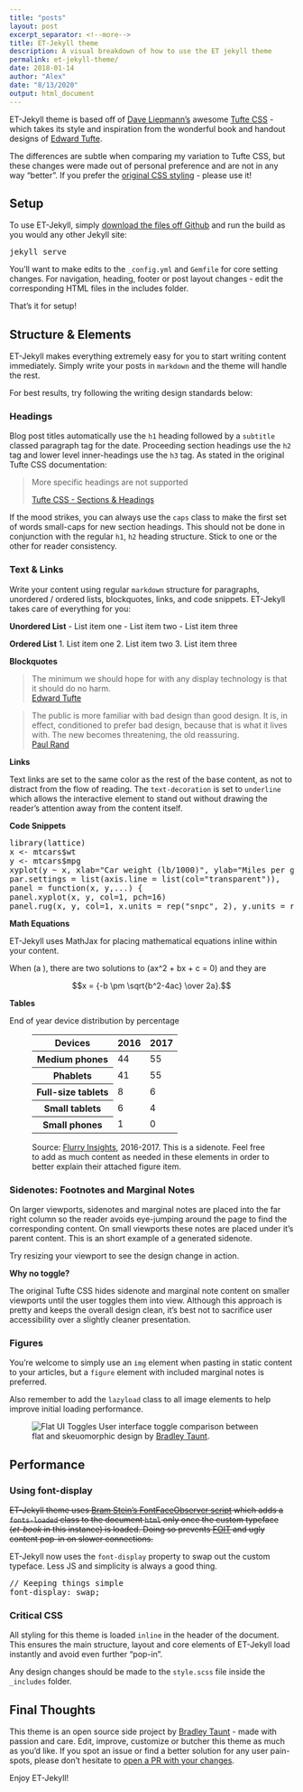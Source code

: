 ---
title: "posts"
layout: post
excerpt_separator: <!--more-->
title: ET-Jekyll theme
description: A visual breakdown of how to use the ET jekyll theme
permalink: et-jekyll-theme/
date: 2018-01-14
author: "Alex"
date: "8/13/2020"
output: html_document
---

ET-Jekyll theme is based off of <a href="http://www.daveliepmann.com">Dave Liepmann's</a> awesome <a href="https://edwardtufte.github.io/tufte-css/">Tufte CSS</a> - which takes its style and inspiration from the wonderful book and handout designs of <a href="https://www.edwardtufte.com/tufte/">Edward Tufte</a>.

The differences are subtle when comparing my variation to Tufte CSS, but these changes were made out of personal preference and are not in any way "better". If you prefer the <a href="https://edwardtufte.github.io/tufte-css/">original CSS styling</a> - please use it!

## Setup

To use ET-Jekyll, simply <a href="https://github.com/bradleytaunt/ET-Jekyll">download the files off Github</a> and run the build as you would any other Jekyll site:

<pre class="code">
jekyll serve
</pre>

You'll want to make edits to the <code>_config.yml</code> and <code>Gemfile</code> for core setting changes. For navigation, heading, footer or post layout changes - edit the corresponding HTML files in the includes folder.

That's it for setup!

## Structure &amp; Elements

ET-Jekyll makes everything extremely easy for you to start writing content immediately. Simply write your posts in <code>markdown</code> and the theme will handle the rest. 

For best results, try following the writing design standards below:

### Headings

Blog post titles automatically use the <code>h1</code> heading followed by a <code>subtitle</code> classed paragraph tag for the date. Proceeding section headings use the <code>h2</code> tag and lower level inner-headings use the <code>h3</code> tag. As stated in the original Tufte CSS documentation:

<blockquote>
    <p>More specific headings are not supported</p>
    <footer><a href="https://edwardtufte.github.io/tufte-css/">Tufte CSS - Sections &amp; Headings</a></footer>
</blockquote>

<span class="caps">If the mood strikes</span>, you can always use the <code>caps</code> class to make the first set of words small-caps for new section headings. This should not be done in conjunction with the regular <code>h1</code>, <code>h2</code> heading structure. Stick to one or the other for reader consistency.

### Text &amp; Links

Write your content using regular <code>markdown</code> structure for paragraphs, unordered / ordered lists, blockquotes, links, and code snippets. ET-Jekyll takes care of everything for you:

**Unordered List**
- List item one
- List item two
- List item three

**Ordered List**
1. List item one
2. List item two
3. List item three

**Blockquotes**

<blockquote>
    The minimum we should hope for with any display technology is that it should do no harm.
    <footer><a href="https://www.edwardtufte.com/tufte/">Edward Tufte</a></footer>
</blockquote>

<blockquote>
    The public is more familiar with bad design than good design. It is, in effect, conditioned to prefer bad design, because that is what it lives with. The new becomes threatening, the old reassuring.
    <footer><a href="http://www.paul-rand.com">Paul Rand</a></footer>
</blockquote>

**Links**

Text links are set to the same color as the rest of the base content, as not to distract from the flow of reading. The <code>text-decoration</code> is set to <code>underline</code> which allows the interactive element to stand out without drawing the reader's attention away from the content itself.

**Code Snippets**

<pre class="code">
library(lattice)
x <- mtcars$wt
y <- mtcars$mpg
xyplot(y ~ x, xlab="Car weight (lb/1000)", ylab="Miles per gallon of fuel",
par.settings = list(axis.line = list(col="transparent")),
panel = function(x, y,...) { 
panel.xyplot(x, y, col=1, pch=16)
panel.rug(x, y, col=1, x.units = rep("snpc", 2), y.units = rep("snpc", 2), ...)})
</pre>

**Math Equations**

ET-Jekyll uses MathJax for placing mathematical equations inline within your content.

When \(a \ne 0\), there are two solutions to \(ax^2 + bx + c = 0\) and they are

$$x = {-b \pm \sqrt{b^2-4ac} \over 2a}.$$

**Tables**

<p class="sans">End of year device distribution by percentage</p>
<figure>
<table>
    <thead>
        <tr>
            <th>Devices</th>
            <th>2016</th>
            <th>2017</th>
        </tr>
    </thead>
    <tbody>
        <tr>
            <th>Medium phones</th>
            <td>44</td>
            <td>55</td>
        </tr>
        <tr>
            <th>Phablets</th>
            <td>41</td>
            <td>55</td>
        </tr>
        <tr>
            <th>Full-size tablets</th>
            <td>8</td>
            <td>6</td>
        </tr>
        <tr>
            <th>Small tablets</th>
            <td>6</td>
            <td>4</td>
        </tr>
        <tr>
            <th>Small phones</th>
            <td>1</td>
            <td>0</td>
        </tr>
    </tbody>
</table>
<span class="marginnote">Source: <a href="http://flurrymobile.tumblr.com/tagged/insights/">Flurry Insights</a>, 2016-2017. This is a sidenote. Feel free to add as much content as needed in these elements in order to better explain their attached figure item.</span>
</figure>

### Sidenotes: Footnotes and Marginal Notes

On larger viewports, sidenotes<span class="sidenote-number"></span> and marginal notes are placed into the far right column so the reader avoids eye-jumping around the page to find the corresponding content. On small viewports these notes are placed under it's parent content.
<span class="sidenote">This is an short example of a generated sidenote.</span>

Try resizing your viewport to see the design change in action.

**Why no toggle?**

The original Tufte CSS hides sidenote and marginal note content on smaller viewports until the user toggles them into view. Although this approach is pretty and keeps the overall design clean, it's best not to sacrifice user accessibility over a slightly cleaner presentation.

### Figures

You're welcome to simply use an <code>img</code> element when pasting in static content to your articles, but a <code>figure</code> element with included marginal notes is preferred. 

Also remember to add the <code>lazyload</code> class to all image elements to help improve initial loading performance.

<figure>
    <img loading="lazy" src="{{ site.baseurl }}/images/flat-design-toggles_qfre51_c_scale,w_1400.jpg" alt="Flat UI Toggles">
    <span class="marginnote">User interface toggle comparison between flat and skeuomorphic design by <a href="https://bradleytaunt.com">Bradley Taunt</a>.</span>
</figure>

## Performance

### Using font-display

<p><strike>ET-Jekyll theme uses <a href="https://github.com/bramstein/fontfaceobserver">Bram Stein’s FontFaceObserver script</a> which adds a <code>fonts-loaded</code> class to the document <code>html</code> only once the custom typeface (<i>et-book</i> in this instance) is loaded. Doing so prevents <a href="https://css-tricks.com/fout-foit-foft/">FOIT</a> and ugly content pop-in on slower connections.</strike></p>

ET-Jekyll now uses the `font-display` property to swap out the custom typeface. Less JS and simplicity is always a good thing.

<pre class="code">
// Keeping things simple
font-display: swap;
</pre>

### Critical CSS

All styling for this theme is loaded <code>inline</code> in the header of the document. This ensures the main structure, layout and core elements of ET-Jekyll load instantly and avoid even further "pop-in".

Any design changes should be made to the <code>style.scss</code> file inside the `_includes` folder.

## Final Thoughts

This theme is an open source side project by <a href="https://bradleytaunt.com">Bradley Taunt</a> - made with passion and care. Edit, improve, customize or butcher this theme as much as you'd like. If you spot an issue or find a better solution for any user pain-spots, please don't hesitate to <a href="https://github.com/bradleytaunt/ET-Jekyll/pulls">open a PR with your changes</a>.

Enjoy ET-Jekyll!
